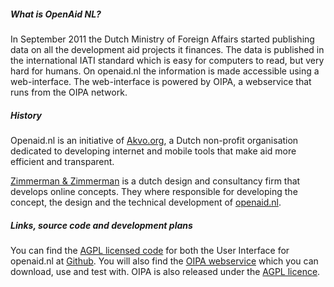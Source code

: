 ===== What is OpenAid NL? =====
In September 2011 the Dutch Ministry of Foreign Affairs started publishing data on all the development aid projects it finances. The data is published in the international IATI standard which is easy for computers to read, but very hard for humans. On openaid.nl the information is made accessible using a web-interface. The web-interface is powered by OIPA, a webservice that runs from the OIPA network.


===== History =====
Openaid.nl is an initiative of [[http://www.akvo.org|Akvo.org]], a Dutch non-profit organisation dedicated to developing internet and mobile tools that make aid more efficient and transparent.

[[http://www.zimmermanzimmerman.nl|Zimmerman & Zimmerman]] is a dutch design and consultancy firm that develops online concepts. They where responsible for developing the concept, the design and the technical development of [[http://www.openaid.nl|openaid.nl]].


===== Links, source code and development plans =====
You can find the [[https://www.gnu.org/licenses/agpl-3.0.html|AGPL licensed code]] for both the User Interface for openaid.nl at [[https://github.com/openaid-IATI/|Github]]. You will also find the [[https://github.com/openaid-IATI/|OIPA webservice]] which you can download, use and test with. OIPA is also released under the [[https://www.gnu.org/licenses/agpl-3.0.html|AGPL licence]].

 